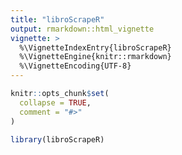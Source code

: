 ```yaml
---
title: "libroScrapeR"
output: rmarkdown::html_vignette
vignette: >
  %\VignetteIndexEntry{libroScrapeR}
  %\VignetteEngine{knitr::rmarkdown}
  %\VignetteEncoding{UTF-8}
---
```


```r
knitr::opts_chunk$set(
  collapse = TRUE,
  comment = "#>"
)
```

```r
library(libroScrapeR)
```
